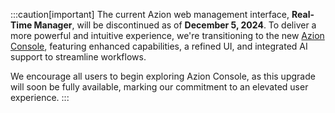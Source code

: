 :::caution[important]
The current Azion web management interface, **Real-Time Manager**, will be discontinued as of **December 5, 2024**. To deliver a more powerful and intuitive experience, we're transitioning to the new [Azion Console](https://console.azion.com/), featuring enhanced capabilities, a refined UI, and integrated AI support to streamline workflows. 

We encourage all users to begin exploring Azion Console, as this upgrade will soon be fully available, marking our commitment to an elevated user experience.
:::
